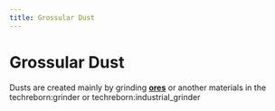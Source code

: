 ```yaml
---
title: Grossular Dust
---
```


<ItemImage file="grossular_dust" alt="Grossular Dust" size="200" />

# Grossular Dust

Dusts are created mainly by grinding **[ores](/world_generation/ore)** or another materials in the <mcitem>techreborn:grinder</mcitem> 
or <mcitem>techreborn:industrial_grinder</mcitem>
